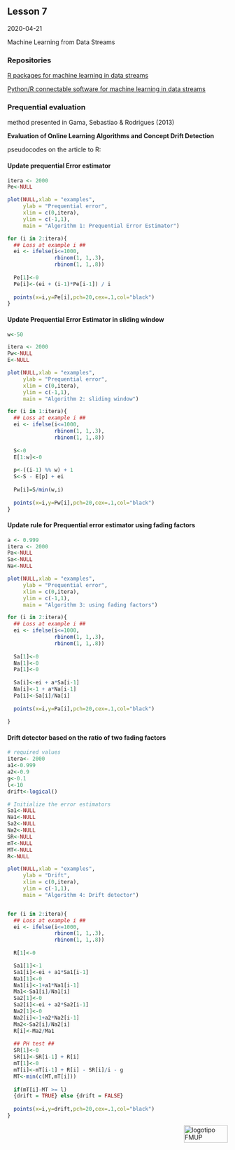 ## Lesson 7

2020-04-21

Machine Learning from Data Streams

### Repositories

[R packages for machine learning in data streams](https://github.com/joofio/stream-packages-rep/blob/master/README.md)

[Python/R connectable software for machine learning in data streams](https://sway.office.com/8gYVaUpz6PlUOFB4?ref=Link)

### Prequential evaluation 
method presented in Gama, Sebastiao & Rodrigues (2013)

**Evaluation of Online Learning Algorithms and Concept Drift Detection**

pseudocodes on the article to R:

#### Update prequential Error estimator
```r
itera <- 2000
Pe<-NULL

plot(NULL,xlab = "examples",
     ylab = "Prequential error",
     xlim = c(0,itera),
     ylim = c(-1,1),
     main = "Algorithm 1: Prequential Error Estimator")

for (i in 2:itera){
  ## Loss at example i ##
  ei <- ifelse(i<=1000,
               rbinom(1, 1,.3),
               rbinom(1, 1,.8))
  
  Pe[1]<-0
  Pe[i]<-(ei + (i-1)*Pe[i-1]) / i
  
  points(x=i,y=Pe[i],pch=20,cex=.1,col="black")
}
```

#### Update Prequential Error Estimator in sliding window
```r
w<-50

itera <- 2000
Pw<-NULL
E<-NULL

plot(NULL,xlab = "examples",
     ylab = "Prequential error",
     xlim = c(0,itera),
     ylim = c(-1,1),
     main = "Algorithm 2: sliding window")

for (i in 1:itera){
  ## Loss at example i ##
  ei <- ifelse(i<=1000,
               rbinom(1, 1,.3),
               rbinom(1, 1,.8))
  
  S<-0
  E[1:w]<-0
  
  p<-((i-1) %% w) + 1
  S<-S - E[p] + ei
  
  Pw[i]=S/min(w,i)
  
  points(x=i,y=Pw[i],pch=20,cex=.1,col="black")
}
```

#### Update rule for Prequential error estimator using fading factors
```r
a <- 0.999
itera <- 2000
Pa<-NULL
Sa<-NULL
Na<-NULL

plot(NULL,xlab = "examples",
     ylab = "Prequential error",
     xlim = c(0,itera),
     ylim = c(-1,1),
     main = "Algorithm 3: using fading factors")

for (i in 2:itera){
  ## Loss at example i ##
  ei <- ifelse(i<=1000,
               rbinom(1, 1,.3),
               rbinom(1, 1,.8))
  
  Sa[1]<-0
  Na[1]<-0
  Pa[1]<-0
  
  Sa[i]<-ei + a*Sa[i-1]
  Na[i]<-1 + a*Na[i-1]
  Pa[i]<-Sa[i]/Na[i]
  
  points(x=i,y=Pa[i],pch=20,cex=.1,col="black")
  
}
```

#### Drift detector based on the ratio of two fading factors
```r
# required values
itera<- 2000
a1<-0.999
a2<-0.9
g<-0.1
l<-10
drift<-logical()

# Initialize the error estimators
Sa1<-NULL
Na1<-NULL
Sa2<-NULL
Na2<-NULL
SR<-NULL
mT<-NULL
MT<-NULL
R<-NULL

plot(NULL,xlab = "examples",
     ylab = "Drift",
     xlim = c(0,itera),
     ylim = c(-1,1),
     main = "Algorithm 4: Drift detector")


for (i in 2:itera){
  ## Loss at example i ##
  ei <- ifelse(i<=1000,
               rbinom(1, 1,.3),
               rbinom(1, 1,.8))
  
  R[1]<-0

  Sa1[1]<-1
  Sa1[i]<-ei + a1*Sa1[i-1]
  Na1[1]<-0
  Na1[i]<-1+a1*Na1[i-1]
  Ma1<-Sa1[i]/Na1[i]
  Sa2[1]<-0
  Sa2[i]<-ei + a2*Sa2[i-1]
  Na2[1]<-0
  Na2[i]<-1+a2*Na2[i-1]
  Ma2<-Sa2[i]/Na2[i]
  R[i]<-Ma2/Ma1
  
  ## PH test ##
  SR[1]<-0
  SR[i]<-SR[i-1] + R[i]
  mT[1]<-0
  mT[i]<-mT[i-1] + R[i] - SR[i]/i - g
  MT<-min(c(MT,mT[i]))
  
  if(mT[i]-MT >= l)
  {drift = TRUE} else {drift = FALSE}
  
  points(x=i,y=drift,pch=20,cex=.1,col="black")
}
```

<img src="images/logoFMUP.png" alt="logotipo FMUP" style="width:100px;height:40px;" align="right">


